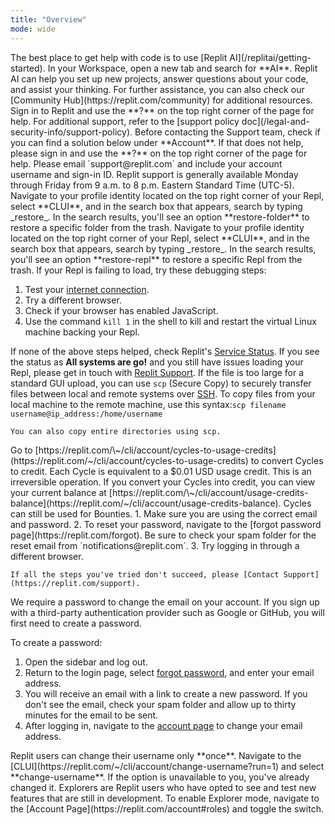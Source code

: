 ```yaml
---
title: "Overview"
mode: wide
---
```


<Tabs>
  <Tab title="General">
    <AccordionGroup>
  <Accordion title="Where can I get code-level help?">
    The best place to get help with code is to use [Replit AI](/replitai/getting-started). In your Workspace, open a new tab and search for **AI**. Replit AI can help you set up new projects, answer questions about your code, and assist your thinking. For further assistance, you can also check our [Community Hub](https://replit.com/community) for additional resources.
  </Accordion>

  <Accordion title="I am having trouble using Replit. How can I get help?">
    Sign in to Replit and use the **?** on the top right corner of the page for help. For additional support, refer to the [support policy doc](/legal-and-security-info/support-policy).
  </Accordion>

  <Accordion title="Where can I get help with billing?">
    Before contacting the Support team, check if you can find a solution below under **Account**. If that does not help, please sign in and use the **?** on the top right corner of the page for help.
  </Accordion>
  <Accordion title="I cannot access my Replit account – what should I do?">
  Please email `support@replit.com` and include your account username and sign-in ID.

  </Accordion>
  <Accordion title="When will I get a response from Replit?">
    Replit support is generally available Monday through Friday from 9 a.m. to 8 p.m. Eastern Standard Time (UTC-5).
  </Accordion>
  <Accordion title="How do I restore my folders in my Repl?">
    Navigate to your profile identity located on the top right corner of your Repl, select **CLUI**, and in the search box that appears, search by typing _restore_. In the search results, you'll see an option **restore-folder** to restore a specific folder from the trash.
  </Accordion>
  <Accordion title="How do I restore a deleted Repl?">
    Navigate to your profile identity located on the top right corner of your Repl, select **CLUI**, and in the search box that appears, search by typing _restore_. In the search results, you'll see an option **restore-repl** to restore a specific Repl from the trash.
  </Accordion>
  <Accordion title="Why is my Repl failing to load?">
  If your Repl is failing to load, try these debugging steps:

  1. Test your [internet connection](https://www.speedtest.net/).
  2. Try a different browser.
  3. Check if your browser has enabled JavaScript.
  4. Use the command `kill 1` in the shell to kill and restart the virtual Linux machine backing your Repl.

  If none of the above steps helped, check Replit's [Service Status](https://status.replit.com). If you see the status as **All systems are go!** and you still have issues loading your Repl, please get in touch with [Replit Support](https://replit.com/support).
  </Accordion>
  <Accordion title="How can I upload a large file to my Repl?">
    If the file is too large for a standard GUI upload, you can use `scp` (Secure Copy) to securely transfer files between local and remote systems over [SSH](/replit-workspace/ssh). To copy files from your local machine to the remote machine, use this syntax:`scp filename username@ip_address:/home/username`

    You can also copy entire directories using scp.
  </Accordion>
  <Accordion title="How do I convert my Cycles to usage credits?">
    Go to [https://replit.com/\~/cli/account/cycles-to-usage-credits](https://replit.com/~/cli/account/cycles-to-usage-credits) to convert Cycles to credit. Each Cycle is equivalent to a $0.01 USD usage credit. This is an irreversible operation.
  </Accordion>
  <Accordion title="How do I check my usage credit balance?">
    If you convert your Cycles into credit, you can view your current balance at [https://replit.com/\~/cli/account/usage-credits-balance](https://replit.com/~/cli/account/usage-credits-balance).
  </Accordion>
  <Accordion title="What are Cycles still used for on Replit?">
  Cycles can still be used for Bounties.
  </Accordion>

</AccordionGroup>
  </Tab>
  <Tab title="Accounts">
  <Accordion title="I'm having trouble logging in; what should I do?">
    1. Make sure you are using the correct email and password.
    2. To reset your password, navigate to the [forgot password page](https://replit.com/forgot). Be sure to check your spam folder for the reset email from `notifications@replit.com`.
    3. Try logging in through a different browser.

    If all the steps you've tried don't succeed, please [Contact Support](https://replit.com/support).
  </Accordion>
  <Accordion title="How do I change my email if I signed up with Google/GitHub/Facebook/Apple?">
  We require a password to change the email on your account. If you sign up with a third-party authentication provider such as Google or GitHub, you will first need to create a password.

To create a password:

1. Open the sidebar and log out.
2. Return to the login page, select [forgot password](https://replit.com/forgot), and enter your email address.
3. You will receive an email with a link to create a new password. If you don't see the email, check your spam folder and allow up to thirty minutes for the email to be sent.
4. After logging in, navigate to the [account page](https://replit.com/account) to change your email address.
  </Accordion>
  <Accordion title="How do I change my username?">
    Replit users can change their username only **once**. Navigate to the [CLUI](https://replit.com/~/cli/account/change-username?run=1) and select **change-username**. If the option is unavailable to you, you've already changed it.
  </Accordion>
  <Accordion title="What is Explorer mode, and how can I activate it?">
    Explorers are Replit users who have opted to see and test new features that are still in development. To enable Explorer mode, navigate to the [Account Page](https://replit.com/account#roles) and toggle the switch.
  </Accordion>

  </Tab>
</Tabs>
